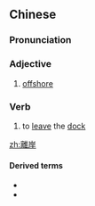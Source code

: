 {{also|离岸}}
==Chinese==
{{zh-forms|s=离岸}}

===Pronunciation===
{{zh-pron
|m=lí'àn
|c=lei4 ngon6
|cat=a,v
}}

===Adjective===
{{zh-adj}}

# [[offshore]]

===Verb===
{{zh-verb}}

# to [[leave]] the [[dock]]

[[zh:離岸]]

====Derived terms====
* {{zh-l|離岸價}}
* {{zh-l|離岸流}}